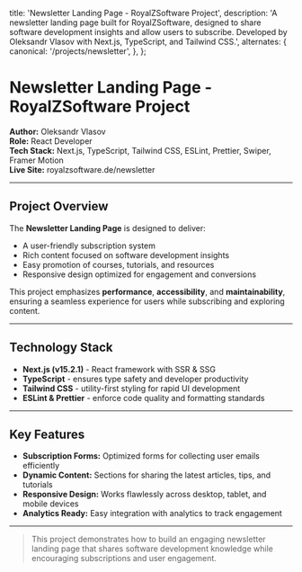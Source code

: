 
  title: 'Newsletter Landing Page - RoyalZSoftware Project',
  description:
    'A newsletter landing page built for RoyalZSoftware, designed to share software development insights and allow users to subscribe. Developed by Oleksandr Vlasov with Next.js, TypeScript, and Tailwind CSS.',
  alternates: {
    canonical: '/projects/newsletter',
  },
};

<Cover
  src="/projects/newsletter.png"
  alt="Newsletter Landing Page Screenshot"
  caption="RoyalZSoftware Newsletter"
/>

# Newsletter Landing Page - RoyalZSoftware Project

**Author:** Oleksandr Vlasov  
**Role:** React Developer  
**Tech Stack:** Next.js, TypeScript, Tailwind CSS, ESLint, Prettier, Swiper, Framer Motion  
**Live Site:** <Link href="https://royalzsoftware.de/newsletter" target="_blank" rel="noopener noreferrer">royalzsoftware.de/newsletter</Link>

---

## Project Overview

The **Newsletter Landing Page** is designed to deliver:

- A user-friendly subscription system  
- Rich content focused on software development insights  
- Easy promotion of courses, tutorials, and resources  
- Responsive design optimized for engagement and conversions  

This project emphasizes **performance**, **accessibility**, and **maintainability**, ensuring a seamless experience for users while subscribing and exploring content.

---

## Technology Stack

- **Next.js (v15.2.1)** - React framework with SSR & SSG  
- **TypeScript** - ensures type safety and developer productivity  
- **Tailwind CSS** - utility-first styling for rapid UI development  
- **ESLint & Prettier** - enforce code quality and formatting standards  

---

## Key Features

- **Subscription Forms:** Optimized forms for collecting user emails efficiently  
- **Dynamic Content:** Sections for sharing the latest articles, tips, and tutorials  
- **Responsive Design:** Works flawlessly across desktop, tablet, and mobile devices  
- **Analytics Ready:** Easy integration with analytics to track engagement  

---

> This project demonstrates how to build an engaging newsletter landing page that shares software development knowledge while encouraging subscriptions and user engagement.

